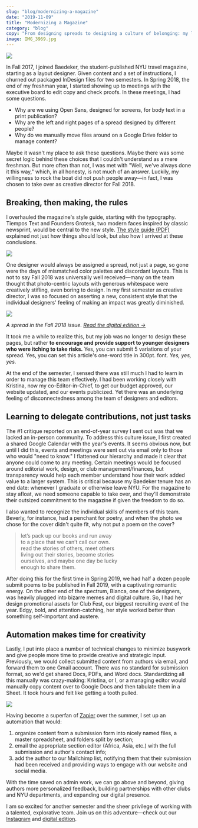 ```yaml
---
slug: "blog/modernizing-a-magazine"
date: "2019-11-09"
title: "Modernizing a Magazine"
category: "blog"
copy: "From designing spreads to designing a culture of belonging: my leadership path at NYU Baedeker"
image: IMG_3969.jpg
---
```


![](IMG_3845.jpg)

In Fall 2017, I joined Baedeker, the student-published NYU travel magazine, starting as a layout designer. Given content and a set of instructions, I churned out packaged InDesign files for two semesters. In Spring 2018, the end of my freshman year, I started showing up to meetings with the executive board to edit copy and check proofs. In these meetings, I had some questions.

- Why are we using Open Sans, designed for screens, for body text in a print publication?
- Why are the left and right pages of a spread designed by different people?
- Why do we manually move files around on a Google Drive folder to manage content?

Maybe it wasn't my place to ask these questions. Maybe there was some secret logic behind these choices that I couldn't understand as a mere freshman. But more often than not, I was met with "Well, we've always done it this way," which, in all honesty, is not much of an answer. Luckily, my willingness to rock the boat did not push people away—in fact, I was chosen to take over as creative director for Fall 2018.

## Breaking, then making, the rules

I overhauled the magazine's style guide, starting with the typography. Tiempos Text and Founders Grotesk, two modern faces inspired by classic newsprint, would be central to the new style. [The style guide (PDF)](/Style_Guide-V1.pdf) explained not just how things should look, but also how I arrived at these conclusions.

![](IMG_6367.jpg)

One designer would always be assigned a spread, not just a page, so gone were the days of mismatched color palettes and discordant layouts. This is not to say Fall 2018 was universally well received—many on the team thought that photo-centric layouts with generous whitespace were creatively stifling, even boring to design. In my first semester as creative director, I was so focused on asserting a new, consistent style that the individual designers' feeling of making an impact was greatly diminished.

![](IMG_3962.jpg)

*A spread in the Fall 2018 issue. [Read the digital edition →](https://issuu.com/nyubaedeker/docs/baedeker-fall2018_inside-pages-web-)*

It took me a while to realize this, but my job was no longer to design these pages, but rather **to encourage and provide support to younger designers who were itching to take risks.** Yes, you can submit 5 variations of your spread. Yes, you can set this article's one-word title in 300pt. font. *Yes, yes, yes.*

At the end of the semester, I sensed there was still much I had to learn in order to manage this team effectively. I had been working closely with Kristina, now my co-Editor-in-Chief, to get our budget approved, our website updated, and our events publicized. Yet there was an underlying feeling of disconnectedness among the team of designers and editors.

## Learning to delegate contributions, not just tasks

The #1 critique reported on an end-of-year survey I sent out was that we lacked an in-person community. To address this culture issue, I first created a shared Google Calendar with the year's events. It seems obvious now, but until I did this, events and meetings were sent out via email only to those who would "need to know." I flattened our hierarchy and made it clear that anyone could come to any meeting. Certain meetings would be focused around editorial work, design, or club management/finances, but transparency would help each member understand how their work added value to a larger system. This is critical because my Baedeker tenure has an end date: whenever I graduate or otherwise leave NYU. For the magazine to stay afloat, we need someone capable to take over, and they'll demonstrate their outsized commitment to the magazine if given the freedom to do so.

I also wanted to recognize the individual skills of members of this team. Beverly, for instance, had a penchant for poetry, and when the photo we chose for the cover didn't quite fit, why not put a poem on the cover?

> let’s pack up our books and run away  
> to a place that we can’t call our own.  
> read the stories of others, meet others  
> living out their stories, become stories  
> ourselves, and maybe one day be lucky  
> enough to share them.  

After doing this for the first time in Spring 2019, we had half a dozen people submit poems to be published in Fall 2019, with a captivating romantic energy. On the other end of the spectrum, Bianca, one of the designers, was heavily plugged into bizarre memes and digital culture. So, I had her design promotional assets for Club Fest, our biggest recruiting event of the year. Edgy, bold, and attention-catching, her style worked better than something self-important and austere.

## Automation makes time for creativity

Lastly, I put into place a number of technical changes to minimize busywork and give people more time to provide creative and strategic input. Previously, we would collect submitted content from authors via email, and forward them to one Gmail account. There was no standard for submission format, so we'd get shared Docs, PDFs, and Word docs. Standardizing all this manually was crazy-making: Kristina, or I, or a managing editor would manually copy content over to Google Docs and then tabulate them in a Sheet. It took hours and felt like getting a tooth pulled.

![](zapier.png)

Having become a superfan of [Zapier](https://zapier.com/) over the summer, I set up an automation that would:

1. organize content from a submission form into nicely named files, a master spreadsheet, and folders split by section;
2. email the appropriate section editor (Africa, Asia, etc.) with the full submission and author's contact info;
3. add the author to our Mailchimp list, notifying them that their submission had been received and providing ways to engage with our website and social media.

With the time saved on admin work, we can go above and beyond, giving authors more personalized feedback, building partnerships with other clubs and NYU departments, and expanding our digital presence.

I am so excited for another semester and the sheer privilege of working with a talented, explorative team. Join us on this adventure—check out our [Instagram](https://instagram.com/nyubaedeker) and [digital edition](https://issuu.com/nyubaedeker).